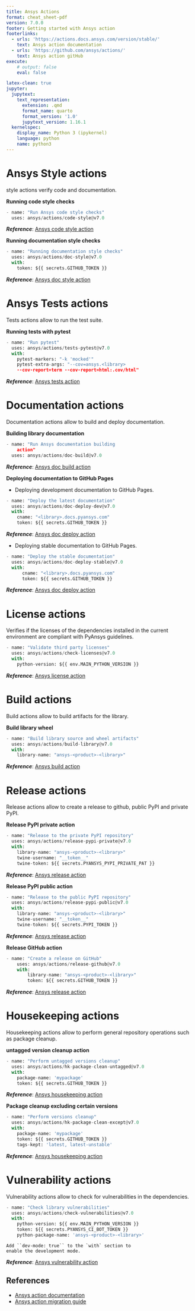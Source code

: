 ```yaml
---
title: Ansys Actions
format: cheat_sheet-pdf
version: 7.0.0
footer: Getting started with Ansys action
footerlinks:
  - urls: 'https://actions.docs.ansys.com/version/stable/'
    text: Ansys action documentation
  - urls: 'https://github.com/ansys/actions/'
    text: Ansys action gitHub
execute:
    # output: false
    eval: false

latex-clean: true
jupyter:
  jupytext:
    text_representation:
      extension: .qmd
      format_name: quarto
      format_version: '1.0'
      jupytext_version: 1.16.1
  kernelspec:
    display_name: Python 3 (ipykernel)
    language: python
    name: python3
---
```


# Ansys Style actions

style actions verify code and documentation.

**Running code style checks**

```python
- name: "Run Ansys code style checks"
  uses: ansys/actions/code-style@v7.0
```

***Reference***: [Ansys code style action](https://actions.docs.ansys.com/version/stable/style-actions/index.html#code-style-action)

**Running documentation style checks**

```python
- name: "Running documentation style checks"
  uses: ansys/actions/doc-style@v7.0
  with:
    token: ${{ secrets.GITHUB_TOKEN }}
```

***Reference***: [Ansys doc style action](https://actions.docs.ansys.com/version/stable/style-actions/index.html#doc-style-action)

# Ansys Tests actions

Tests actions allow to run the test suite.

**Running tests with pytest**

```python
- name: "Run pytest"
  uses: ansys/actions/tests-pytest@v7.0
  with:
    pytest-markers: "-k 'mocked'"
    pytest-extra-args: "--cov=ansys.<library>
    --cov-report=term --cov-report=html:.cov/html"
```

***Reference***: [Ansys tests action](https://actions.docs.ansys.com/version/stable/tests-actions/index.html#tests-action)

# Documentation actions

Documentation actions allow to build and deploy documentation.

**Building library documentation**

```python
- name: "Run Ansys documentation building
    action"
  uses: ansys/actions/doc-build@v7.0
```

***Reference***: [Ansys doc build action](https://actions.docs.ansys.com/version/stable/doc-actions/index.html#doc-build-action)

**Deploying documentation to GitHub Pages**

- Deploying development documentation to GitHub Pages.

```python
- name: "Deploy the latest documentation"
  uses: ansys/actions/doc-deploy-dev@v7.0
  with:
    cname: "<library>.docs.pyansys.com"
    token: ${{ secrets.GITHUB_TOKEN }}
```

***Reference***: [Ansys doc deploy action](https://actions.docs.ansys.com/version/stable/doc-actions/index.html#doc-deploy-action)

- Deploying stable documentation to GitHub Pages.

```python
- name: "Deploy the stable documentation"
  uses: ansys/actions/doc-deploy-stable@v7.0
  with:
      cname: "<library>.docs.pyansys.com"
      token: ${{ secrets.GITHUB_TOKEN }}
```

***Reference***: [Ansys doc deploy action](https://actions.docs.ansys.com/version/stable/doc-actions/index.html#doc-deploy-action)

# License actions

Verifies if the licenses of the dependencies installed in the current environment are compliant with PyAnsys guidelines.

```python
- name: "Validate third party licenses"
  uses: ansys/actions/check-licenses@v7.0
  with:
    python-version: ${{ env.MAIN_PYTHON_VERSION }}
```

***Reference***: [Ansys license action](https://actions.docs.ansys.com/version/stable/license-actions/index.html#check-licenses-action)

# Build actions

Build actions allow to build artifacts for the library.


**Build library wheel**

```python
- name: "Build library source and wheel artifacts"
  uses: ansys/actions/build-library@v7.0
  with:
    library-name: "ansys-<product>-<library>"
```

***Reference***: [Ansys build action](https://actions.docs.ansys.com/version/stable/build-actions/index.html#build-library-action)

# Release actions

Release actions allow to create a release to github, public PyPI and private PyPI.

**Release PyPI private action**

```python
- name: "Release to the private PyPI repository"
  uses: ansys/actions/release-pypi-private@v7.0
  with:
    library-name: "ansys-<product>-<library>"
    twine-username: "__token__"
    twine-token: ${{ secrets.PYANSYS_PYPI_PRIVATE_PAT }}
```

***Reference***: [Ansys release action](https://actions.docs.ansys.com/version/stable/release-actions/index.html#release-pypi-private-action)

**Release PyPI public action**

```python
- name: "Release to the public PyPI repository"
  uses: ansys/actions/release-pypi-public@v7.0
  with:
    library-name: "ansys-<product>-<library>"
    twine-username: "__token__"
    twine-token: ${{ secrets.PYPI_TOKEN }}
```

***Reference***: [Ansys release action](https://actions.docs.ansys.com/version/stable/release-actions/index.html#release-pypi-public-action)

**Release GitHub action**

```python
- name: "Create a release on GitHub"
    uses: ansys/actions/release-github@v7.0
    with:
        library-name: "ansys-<product>-<library>"
        token: ${{ secrets.GITHUB_TOKEN }}
```

***Reference***: [Ansys release action](https://actions.docs.ansys.com/version/stable/release-actions/index.html#release-github-action)

# Housekeeping actions

Housekeeping actions allow to perform general repository operations such as package cleanup.

**untagged version cleanup action**

```python
- name: "Perform untagged versions cleanup"
  uses: ansys/actions/hk-package-clean-untagged@v7.0
  with:
    package-name: 'mypackage'
    token: ${{ secrets.GITHUB_TOKEN }}
```

***Reference***: [Ansys housekeeping action](https://actions.docs.ansys.com/version/stable/housekeeping-actions/index.html#package-clean-untagged-action)

**Package cleanup excluding certain versions**

```python

- name: "Perform versions cleanup"
  uses: ansys/actions/hk-package-clean-except@v7.0
  with:
    package-name: 'mypackage'
    token: ${{ secrets.GITHUB_TOKEN }}
    tags-kept: 'latest, latest-unstable'
```

***Reference***: [Ansys housekeeping action](https://actions.docs.ansys.com/version/stable/housekeeping-actions/index.html#package-clean-except-action)

# Vulnerability actions
Vulnerability actions allow to check for vulnerabilities in the dependencies.

```python
- name: "Check library vulnerabilities"
  uses: ansys/actions/check-vulnerabilities@v7.0
  with:
    python-version: ${{ env.MAIN_PYTHON_VERSION }}
    token: ${{ secrets.PYANSYS_CI_BOT_TOKEN }}
    python-package-name: 'ansys-<product>-<library>'
```
```note
Add ``dev-mode: true`` to the `with` section to
enable the development mode.
```

***Reference***: [Ansys vulnerability action](https://actions.docs.ansys.com/version/stable/vulnerability-actions/index.html#check-vulnerabilities-action)

## References

- [Ansys action documentation](https://actions.docs.ansys.com/version/stable/)
- [Ansys action migration guide](https://actions.docs.ansys.com/version/stable/migrations/index.html)